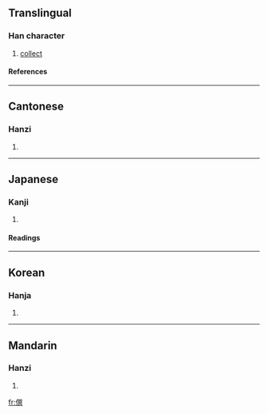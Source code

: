 ==Translingual==
===Han character===
{{Han char|rn=9|rad=人|as=12|sn=14|four=2728<sub>1</sub>|canj=人口山金 (ORUC)}}
# [[collect]]
====References====
{{Han ref|kx=0116.070|dkj=01083|dj=0247.190|hdz=10222.120|uh=50CE|ud=20686|bh=B9B6|bd=47542}}
----
==Cantonese==
===Hanzi===
{{yue-hanzi|jyut=|y=syun2}}
# {{defn|Cantonese}}
----
==Japanese==
===Kanji===
{{ja-kanji|grade=|rs=人12}}
# {{defn|Japanese}} 
====Readings====
{{ja-readings|on=[[せん]] (sen), [[しゅん]] (shun)|kun=[[そなえる]] (sonaeru), [[かず]] (kazu), [[かぞえる]] (kazoeru)}}
----
==Korean==
===Hanja===
{{ko-hanja|hangeul=[[준]], [[선]]|rv=jun, seon|mr=chun, sŏn}}
# {{defn|Korean}}
----
==Mandarin==
===Hanzi===
{{cmn-hanzi|pin=[[zhuàn]] ([[zhuan4]])|wg=chuan<sup>4</sup>}}
# {{defn|Mandarin}}

[[fr:僎]]